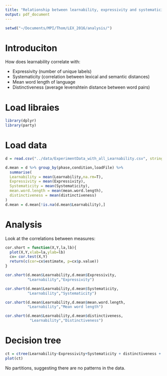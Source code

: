 ```yaml
---
title: "Relationship between learnability, expressivity and systematicity"
output: pdf_document
---
```


```r
setwd("~/Documents/MPI/Thom/LEX_2016/analysis/")
```

# Introduciton

How does learnability correlate with:

-  Expressivity (number of unique labels)
-  Systematicity (correlation between lexical and semantic distances)
-  Mean word length of language
-  Distinctiveness (average levenshtein distance between word pairs)

# Load libraies

```r
library(dplyr)
library(party)
```

# Load data

```r
d = read.csv("../data/ExperimentData_with_all_Learnability.csv", stringsAsFactors = F)
```

```r

d.mean = d %>% group_by(phase,condition,loadFile) %>% 
  summarise(
  Learnability = mean(Learnability,na.rm=T),
  Expressivity = mean(Expressivity),
  Systematicity = mean(Systematicity),
  mean.word.length = mean(mean.word.length),
  distinctiveness = mean(distinctiveness)
)
d.mean = d.mean[!is.na(d.mean$Learnability),]
```

# Analysis

Look at the correlations between measures:

```r
cor.short = function(X,Y,la,lb){
  plot(X,Y,xlab=la,ylab=lb)
  cx= cor.test(X,Y)
  return(c(cor=cx$estimate, p=cx$p.value))
}

cor.short(d.mean$Learnability,d.mean$Expressivity,
          "Learnability","Expressivity")

cor.short(d.mean$Learnability,d.mean$Systematicity,
          "Learnability","Systematicity")

cor.short(d.mean$Learnability,d.mean$mean.word.length,
          "Learnability","Mean word length")

cor.short(d.mean$Learnability,d.mean$distinctiveness,
           "Learnability","Distinctiveness")
```

\newpage

# Decision tree

```r
ct = ctree(Learnability~Expressivity+Systematicity + distinctiveness + mean.word.length, data=d.mean)
plot(ct)
```

No partitions, suggesting there are no patterns in the data.